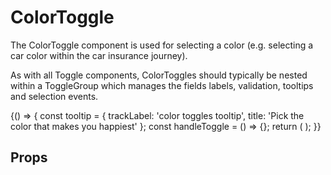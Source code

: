 
<Meta title="Components/ButtonGroup/ToggleButtons/Color" component={ColorToggle} />

# ColorToggle

The ColorToggle component is used for selecting a color (e.g. selecting a car color within the car insurance journey).

As with all Toggle components, ColorToggles should typically be nested within a <LinkTo kind="components-toggles-togglegroup--togglegroup">ToggleGroup</LinkTo> which manages the fields labels,
validation, tooltips and selection events.

<Preview>
  <Story name="color toggle">
    {() => {
      const tooltip = {
        trackLabel: 'color toggles tooltip',
        title: 'Pick the color that makes you happiest'
      };
      const handleToggle = () => {};
      return (
        <Container>
          <ToggleGroup label="What is your favourite color?" name="toggleGroupA" tooltip={tooltip} handleToggle={handleToggle}>
            <ColorToggle backgroundColor="pink" trackingLabel="pink" value="pink" id="pink" fontColor="white" />
            <ColorToggle backgroundColor="white" trackingLabel="white" value="white" id="white" fontColor="black" />
            <ColorToggle backgroundColor="silver" trackingLabel="silver" value="silver" id="silver" />
            <ColorToggle backgroundColor="black" trackingLabel="black" value="black" fontColor="white" id="black" />
            <ColorToggle backgroundColor="gray" trackingLabel="gray" value="gray" id="gray" />
            <ColorToggle backgroundColor="blue" trackingLabel="blue" value="blue" fontColor="white" id="blue" />
            <ColorToggle backgroundColor="green" trackingLabel="green" value="green" fontColor="white" id="green" />
            <ColorToggle backgroundColor="gold" trackingLabel="gold" value="gold" id="gold" />
            <ColorToggle backgroundColor="maroon" trackingLabel="maroon" value="maroon" fontColor="white" id="maroon" />
            <ColorToggle backgroundColor="red" trackingLabel="red" value="red" fontColor="white" id="red" />
            <ColorToggle backgroundColor="orange" trackingLabel="orange" value="orange" fontColor="white" id="orange" />
            <ColorToggle backgroundColor="brown" trackingLabel="brown" value="brown" fontColor="white" id="brown" />
            <ColorToggle backgroundColor="purple" trackingLabel="purple" value="purple" fontColor="white" id="purple" />
            <ColorToggle backgroundColor="yellow" trackingLabel="yellow" value="yellow" id="yellow" />
            <ColorToggle backgroundColor="turquoise" trackingLabel="turquoise" value="turquoise" id="turquoise" />
            <ColorToggle backgroundColor="beige" trackingLabel="beige" value="beige" id="beige" />
          </ToggleGroup>
        </Container>
      );
    }}
  </Story>
</Preview>

## Props
<Props of={ColorToggle} />
